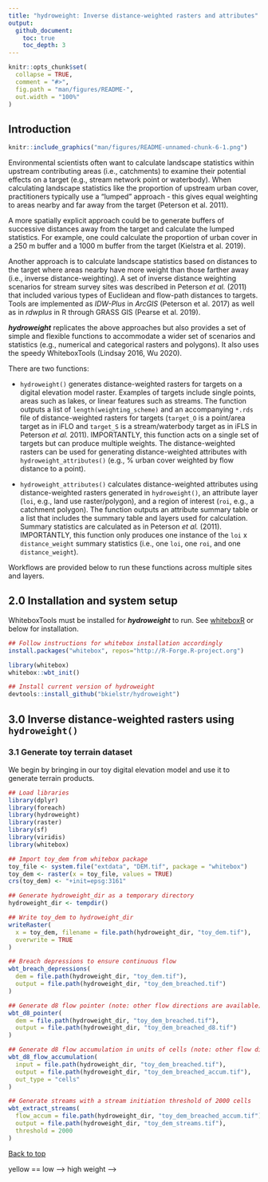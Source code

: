 ```yaml
---
title: "hydroweight: Inverse distance-weighted rasters and attributes"
output: 
  github_document:
    toc: true
    toc_depth: 3
---
```


<!-- README.md is generated from README.Rmd. Please edit that file -->

```r
knitr::opts_chunk$set(
  collapse = TRUE,
  comment = "#>",
  fig.path = "man/figures/README-",
  out.width = "100%"
)
```

## Introduction

```r
knitr::include_graphics("man/figures/README-unnamed-chunk-6-1.png")
```

Environmental scientists often want to calculate landscape statistics within 
upstream contributing areas (i.e., catchments) to examine their potential 
effects on a target (e.g., stream network point or waterbody). When calculating 
landscape statistics like the proportion of upstream urban cover, practitioners 
typically use a "lumped" approach - this gives equal weighting to areas nearby 
and far away from the target (Peterson et al. 2011). 

A more spatially explicit approach could be to generate buffers of successive 
distances away from the target and calculate the lumped statistics. For example, 
one could calculate the proportion of urban cover in a 250 m buffer and a 1000 m 
buffer from the target (Kielstra et al. 2019).

Another approach is to calculate landscape statistics based on distances to the 
target where areas nearby have more weight than those farther away (i.e., inverse 
distance-weighting). A set of inverse distance weighting scenarios for stream 
survey sites was described in Peterson *et al.* (2011) that included various 
types of Euclidean and flow-path distances to targets. Tools are implemented 
as *IDW-Plus* in *ArcGIS* (Peterson et al. 2017) as well as in *rdwplus* in R 
through GRASS GIS (Pearse et al. 2019).

***hydroweight*** replicates the above approaches but also provides a set of simple and 
flexible functions to accommodate a wider set of scenarios and statistics 
(e.g., numerical and categorical rasters and polygons). It also
uses the speedy WhiteboxTools (Lindsay 2016, Wu 2020). 

There are two functions: 

* `hydroweight()` generates distance-weighted rasters for targets
on a digital elevation model raster. Examples of targets include single points,
areas such as lakes, or linear features such as streams. The function outputs
a list of `length(weighting_scheme)` and an accompanying `*.rds` file
of distance-weighted rasters for targets (`target_O` is a point/area target as
in iFLO and `target_S` is a stream/waterbody target as in iFLS in
Peterson *et al.* 2011). IMPORTANTLY, this function acts on a single set of targets 
but can produce multiple weights. The distance-weighted rasters can be used 
for generating distance-weighted attributes with `hydroweight_attributes()` (e.g., % urban
cover weighted by flow distance to a point). 

* `hydroweight_attributes()` calculates distance-weighted attributes using 
distance-weighted rasters generated in `hydroweight()`, an attribute layer (`loi`, 
e.g., land use raster/polygon), and a region of interest (`roi`, e.g., a catchment
polygon). The function outputs an attribute summary table or a list 
that includes the summary table and layers used for calculation. Summary statistics 
are calculated as in Peterson *et al.* (2011). IMPORTANTLY, this function only 
produces one instance of the `loi` x `distance_weight` summary statistics (i.e., one `loi`, one `roi`, and one `distance_weight`). 

Workflows are provided below to run these functions across multiple sites and layers. 

## 2.0 Installation and system setup

WhiteboxTools must be installed for ***hydroweight*** to run. See [whiteboxR](https://github.com/giswqs/whiteboxR) or below for installation.

```r
## Follow instructions for whitebox installation accordingly
install.packages("whitebox", repos="http://R-Forge.R-project.org")

library(whitebox)
whitebox::wbt_init()

## Install current version of hydroweight
devtools::install_github("bkielstr/hydroweight")
```

## 3.0 Inverse distance-weighted rasters using `hydroweight()`

### 3.1 Generate toy terrain dataset

We begin by bringing in our toy digital elevation model and use it to generate terrain products.

```r
## Load libraries
library(dplyr)
library(foreach)
library(hydroweight)
library(raster)
library(sf)
library(viridis)
library(whitebox)

## Import toy_dem from whitebox package
toy_file <- system.file("extdata", "DEM.tif", package = "whitebox")
toy_dem <- raster(x = toy_file, values = TRUE)
crs(toy_dem) <- "+init=epsg:3161"

## Generate hydroweight_dir as a temporary directory
hydroweight_dir <- tempdir()

## Write toy_dem to hydroweight_dir
writeRaster(
  x = toy_dem, filename = file.path(hydroweight_dir, "toy_dem.tif"),
  overwrite = TRUE
)

## Breach depressions to ensure continuous flow
wbt_breach_depressions(
  dem = file.path(hydroweight_dir, "toy_dem.tif"),
  output = file.path(hydroweight_dir, "toy_dem_breached.tif")
)

## Generate d8 flow pointer (note: other flow directions are available)
wbt_d8_pointer(
  dem = file.path(hydroweight_dir, "toy_dem_breached.tif"),
  output = file.path(hydroweight_dir, "toy_dem_breached_d8.tif")
)

## Generate d8 flow accumulation in units of cells (note: other flow directions are available)
wbt_d8_flow_accumulation(
  input = file.path(hydroweight_dir, "toy_dem_breached.tif"),
  output = file.path(hydroweight_dir, "toy_dem_breached_accum.tif"),
  out_type = "cells"
)

## Generate streams with a stream initiation threshold of 2000 cells
wbt_extract_streams(
  flow_accum = file.path(hydroweight_dir, "toy_dem_breached_accum.tif"),
  output = file.path(hydroweight_dir, "toy_dem_streams.tif"),
  threshold = 2000
)
```

[Back to top](##-Introduction)

<!-- ### 3.2 Generate targets -->

<!-- The first target is a low lying area we will call a lake (`tg_O`). All cells  -->
<!-- <220 m elevation are `TRUE` or `1` and those >220 m are assigned `NA`. We also  -->
<!-- generate its catchment (`tg_O_catchment`) using `whitebox::wbt_watershed()`. Target streams (`tg_S`) are loaded from the `whitebox::wbt_extract_streams()` output. Finally, we do some manipulation to the stream network -->
<!-- raster to generate three points along the stream network (`tg_O_multi`) and their catchments (`tg_O_multi_catchment`). -->

<!-- ```{r, fig.width = 4, fig.height = 4, message = FALSE, error = FALSE, warning = FALSE} -->
<!-- ## For hydroweight, there are target_O and target_S -->
<!-- ## target_O is a target point/area for calculating distances -->
<!-- ## target_S is a stream/waterbody target for calculating distances -->

<!-- ## Generate target_O, tg_O, representing a lake, and its catchment -->
<!-- tg_O <- toy_dem < 220 -->
<!-- tg_O[tg_O@data@values != 1] <- NA -->
<!-- writeRaster(tg_O, file.path(hydroweight_dir, "tg_O.tif"), overwrite = TRUE) -->
<!-- tg_O <- rasterToPolygons(tg_O, dissolve = TRUE) -->
<!-- tg_O <- st_as_sf(tg_O) -->

<!-- wbt_watershed( -->
<!--   d8_pntr = file.path(hydroweight_dir, "toy_dem_breached_d8.tif"), -->
<!--   pour_pts = file.path(hydroweight_dir, "tg_O.tif"), -->
<!--   output = file.path(hydroweight_dir, "tg_O_catchment.tif") -->
<!-- ) -->

<!-- tg_O_catchment <- raster(file.path(hydroweight_dir, "tg_O_catchment.tif")) -->
<!-- tg_O_catchment <- rasterToPolygons(tg_O_catchment, dissolve = TRUE) -->
<!-- tg_O_catchment <- st_as_sf(tg_O_catchment) -->

<!-- ## Generate target_S, tg_S, representing the stream network -->
<!-- tg_S <- raster(file.path(hydroweight_dir, "toy_dem_streams.tif")) -->

<!-- ## Generate target_O, tg_O, representing several points along stream network, and their catchments -->
<!-- tg_O_multi <- raster(file.path(hydroweight_dir, "toy_dem_streams.tif")) -->
<!-- tg_O_multi <- rasterToPoints(tg_O_multi, spatial = TRUE) -->
<!-- tg_O_multi <- st_as_sf(tg_O_multi) -->
<!-- tg_O_multi <- tg_O_multi[st_coordinates(tg_O_multi)[, 1] < 675000, ] # selects single network -->
<!-- tg_O_multi <- tg_O_multi[c(10, 50, 100), ] -->
<!-- tg_O_multi$Site <- c(1, 2, 3) -->

<!-- tg_O_multi_catchment <- foreach(xx = 1:nrow(tg_O_multi), .errorhandling = "pass") %do% { -->

<!--   ## Take individual stream point and write to file -->
<!--   sel <- tg_O_multi[xx, ] -->
<!--   st_write(sel, file.path(hydroweight_dir, "tg_O_multi_single.shp"), -->
<!--     delete_layer = TRUE, quiet = TRUE -->
<!--   ) -->

<!--   ## Run watershed operation on stream point -->
<!--   wbt_watershed( -->
<!--     d8_pntr = file.path(hydroweight_dir, "toy_dem_breached_d8.tif"), -->
<!--     pour_pts = file.path(hydroweight_dir, "tg_O_multi_single.shp"), -->
<!--     output = file.path(hydroweight_dir, "tg_O_multi_single_catchment.tif") -->
<!--   ) -->

<!--   ## Load catchment and convert to polygon with Site code. -->
<!--   sel_catchment_r <- raster(file.path(hydroweight_dir, "tg_O_multi_single_catchment.tif")) -->
<!--   sel_catchment_r <- rasterToPolygons(sel_catchment_r, dissolve = TRUE) -->
<!--   sel_catchment_r$Site <- sel$Site -->
<!--   sel_catchment_r <- st_as_sf(sel_catchment_r) -->

<!--   return(sel_catchment_r) -->
<!-- } -->
<!-- tg_O_multi_catchment <- do.call(bind_rows, tg_O_multi_catchment) -->

<!-- ## Plot locations -->
<!-- plot(toy_dem, legend = TRUE, col = viridis(101), cex.axis = 0.75, cex.lab = 0.75) -->
<!-- plot(tg_S, col = "grey", add = TRUE, legend = FALSE) -->
<!-- plot(st_geometry(tg_O), col = "red", add = TRUE) -->
<!-- plot(st_geometry(tg_O_multi), col = "red", pch = 25, add = TRUE) -->
<!-- plot(st_geometry(tg_O_multi_catchment), col = NA, border = "red", add = TRUE) -->
<!-- legend("bottom", legend = c("target_O sites", "target_S"), fill = c("red", "grey"), horiz = TRUE, bty = "n", cex = 0.75) -->
<!-- ``` -->

<!-- ### 3.3 Run `hydroweight()` -->

<!-- Below, `hydroweight()` is run using our lake as `target_O` for iEucO, iFLO, and HAiFLO,  -->
<!-- and using our streams as `target_S` for iEucS, iFLS, and HAiFLS. For export of  -->
<!-- the distance-weighted rasters, we use "Lake"; the .rds exported from `hydroweight()`  -->
<!-- to `hydroweight_dir` will now be called "Lake_inv_distances.rds". Since our DEM  -->
<!-- is small, we decide to not clip our region (i.e., `clip_region = NULL`). Using  -->
<!-- `OS_combine = TRUE`, we indicate that distances to the nearest waterbody will be  -->
<!-- either the lake or stream. Furthermore, for HAiFLO or HAiFLS, both the lake and  -->
<!-- streams will be set to NoData for their calculation. Our `dem` and `flow_accum`  -->
<!-- are assigned using character strings with the `.tif` files located in `hydroweight_dir`.  -->
<!-- Weighting schemes and the inverse function are indicated.  -->

<!-- Note that these distance-weighted rasters will eventually be clipped to an `roi` - a region  -->
<!-- of interest like a site's catchment - in `hydroweight_attributes()`. The value  -->
<!-- for `clipped_region` is really meant to decrease processing time of large rasters.  -->

<!-- See `?hydroweight` for more details.  -->

<!-- ```{r, fig.width = 5, fig.height = 5, message = TRUE, error = FALSE, warning = FALSE} -->
<!-- ## Generate inverse distance-weighting function -->
<!-- myinv <- function(x) { -->
<!--   (x * 0.001 + 1)^-1 -->
<!-- } ## 0.001 multiplier turns m to km -->

<!-- ## Plot inverse distance-weighting function  -->
<!-- x = seq(from = 0, to = 10000, by = 100) -->
<!-- y = myinv(x) -->
<!-- plot((x/1000), y, type = "l", xlab = "Distance (km)", ylab = "Weight", bty = "L", cex.lab = 0.75, cex.axis = 0.75)  -->
<!-- text(6, 0.8, expression("(Distance + 1)"^-1)) -->

<!-- ``` -->


<!-- ```{r, fig.width = 5, fig.height = 3.5, message = TRUE, error = FALSE, warning = FALSE } -->
<!-- ## Run hydroweight::hydroweight() -->
<!-- hw_test_1 <- hydroweight::hydroweight( -->
<!--   hydroweight_dir = hydroweight_dir, -->
<!--   target_O = tg_O, -->
<!--   target_S = tg_S, -->
<!--   target_uid = "Lake", -->
<!--   clip_region = NULL, -->
<!--   OS_combine = TRUE, -->
<!--   dem = "toy_dem_breached.tif", -->
<!--   dem_crs = crs(toy_dem), -->
<!--   flow_accum = "toy_dem_breached_accum.tif", -->
<!--   weighting_scheme = c( -->
<!--     "lumped", "iEucO", "iFLO", "HAiFLO", -->
<!--     "iEucS", "iFLS", "HAiFLS" -->
<!--   ), -->
<!--   inv_function = myinv -->
<!-- ) -->

<!-- ## Resultant structure: -->
<!-- # length(hw_test_1) ## 1 set of targets and 7 distance-weighted rasters -->
<!-- # hw_test_1[[1]] ## lumped -->
<!-- # hw_test_1[[2]] ## iEucO -->
<!-- # hw_test_1[[3]] ## iFLO -->
<!-- # hw_test_1[[4]] ## HAiFLO -->
<!-- # hw_test_1[[5]] ## iEucS -->
<!-- # hw_test_1[[6]] ## iFLS -->
<!-- # hw_test_1[[7]] ## HAiFLS -->

<!-- ## Plot different weighting schemes; where purple --> yellow == low --> high weight -->
<!-- par(mfrow = c(2, 4), mar = c(1, 1, 1, 1), oma = c(0, 0, 0, 0)) -->
<!-- layout(matrix(c( -->
<!--   1, 2, 3, 4, -->
<!--   1, 5, 6, 7 -->
<!-- ), nrow = 2, byrow = TRUE)) -->
<!-- plot(hw_test_1[[1]], main = "Lumped", axes = F, legend = F, box = FALSE, col = viridis(101)) -->
<!-- plot(hw_test_1[[2]], main = "iEucO", axes = F, legend = F, box = FALSE, col = viridis(101)) -->
<!-- plot(hw_test_1[[3]], main = "iFLO", axes = F, legend = F, box = FALSE, col = viridis(101)) -->
<!-- plot(log(hw_test_1[[4]]), main = "HAiFLO", axes = F, legend = F, box = FALSE, col = viridis(101)) -->
<!-- plot.new() -->
<!-- plot(hw_test_1[[5]], main = "iEucS", axes = F, legend = F, box = FALSE, col = viridis(101)) -->
<!-- plot(hw_test_1[[6]], main = "iFLS", axes = F, legend = F, box = FALSE, col = viridis(101)) -->
<!-- plot(log(hw_test_1[[7]]), main = "HAiFLS", axes = F, legend = F, box = FALSE, col = viridis(101)) -->
<!-- ``` -->

<!-- Important things to note from this plot:  -->

<!--   * Lumped is equal weighting where all values = 1.  -->
<!-- * iEucO and iEucS distances extend outward to the extent of the DEM. -->
<!-- * For iFLO/HAiFLO/iFLS/HAiFLS, only distances in cells contributing to the areas of interest are included.   -->
<!-- * As in Peterson *et al.* (2011), for HAiFLO and HAiFLS, the targets are set to NoData (i.e., NA) since they likely represent concentrated flow areas.  -->

<!-- These temporary files are made per instance of `hydroweight::hydroweight()`: -->

<!--   ```{r} -->
<!-- list.files(hydroweight_dir)[grep("TEMP-", list.files(hydroweight_dir))] -->
<!-- ``` -->

<!-- A few options to consider:  -->

<!--   ```{r, fig.width = 6, fig.height = 6, message = FALSE, error = FALSE, warning = FALSE} -->
<!-- ## Ignoring target_O -->
<!-- hw_test_2 <- hydroweight::hydroweight( -->
<!--   hydroweight_dir = hydroweight_dir, -->
<!--   target_S = tg_S, -->
<!--   target_uid = "Lake", -->
<!--   dem = "toy_dem_breached.tif", -->
<!--   dem_crs = crs(toy_dem), -->
<!--   flow_accum = "toy_dem_breached_accum.tif", -->
<!--   weighting_scheme = c("lumped", "iEucS", "iFLS", "HAiFLS"), -->
<!--   inv_function = myinv -->
<!-- ) -->
<!-- ## Resultant structure: -->
<!-- # length(hw_test_3) ## 1 set of targets and 4 distance-weighted rasters -->
<!-- # hw_test_2[[1]] ## lumped -->
<!-- # hw_test_2[[2]] ## iEucS -->
<!-- # hw_test_2[[3]] ## iFLS -->
<!-- # hw_test_2[[4]] ## HAiFLS -->

<!-- ## Ignoring target_S -->
<!-- hw_test_3 <- hydroweight::hydroweight( -->
<!--   hydroweight_dir = hydroweight_dir, -->
<!--   target_O = tg_O, -->
<!--   target_uid = "Lake", -->
<!--   dem = "toy_dem_breached.tif", -->
<!--   dem_crs = crs(toy_dem), -->
<!--   flow_accum = "toy_dem_breached_accum.tif", -->
<!--   weighting_scheme = c("lumped", "iEucO", "iFLO", "HAiFLO"), -->
<!--   inv_function = myinv -->
<!-- ) -->
<!-- # length(hw_test_3) ## 1 set of targets and 4 distance-weighted rasters -->
<!-- # hw_test_3[[1]] ## lumped -->
<!-- # hw_test_3[[2]] ## iEucO -->
<!-- # hw_test_3[[3]] ## iFLO -->
<!-- # hw_test_3[[4]] ## HAiFLO -->

<!-- ## Setting a clip region -->
<!-- hw_test_4 <- hydroweight::hydroweight( -->
<!--   hydroweight_dir = hydroweight_dir, -->
<!--   target_O = tg_O, -->
<!--   target_S = tg_S, -->
<!--   target_uid = "Lake", -->
<!--   clip_region = 8000, -->
<!--   OS_combine = TRUE, -->
<!--   dem = "toy_dem_breached.tif", -->
<!--   dem_crs = crs(toy_dem), -->
<!--   flow_accum = "toy_dem_breached_accum.tif", -->
<!--   weighting_scheme = c( -->
<!--     "lumped", "iEucO", "iFLO", "HAiFLO", -->
<!--     "iEucS", "iFLS", "HAiFLS" -->
<!--   ), -->
<!--   inv_function = myinv -->
<!-- ) -->

<!-- ## Plot -->
<!-- plot(hw_test_1[[1]], main = "iEucO - 8000 m clip", axes = FALSE, legend = FALSE, box = FALSE, col = viridis(101)) -->
<!-- plot(hw_test_4[[2]], add = TRUE, axes = FALSE, legend = FALSE, box = FALSE, col = viridis(101)) -->
<!-- ``` -->

<!-- ### 3.4 Running `hydroweight()` across a set of sites -->

<!-- We wanted users to access intermediate products and also anticipated that  -->
<!-- layers and/or errors may be very case-specific. For these reasons, we don't *yet*  -->
<!-- provide an all-in-one solution for multiple sites and/or layers of interest but provide workflows.  -->

<!-- We advocate using `foreach` since it is `lapply`-like but passes along errors to allow for  -->
<!-- later fixing. Linking `foreach` with `doParallel` allows for parallel processing. -->
<!-- (e.g., `foreach(...) %dopar%`). We have not tested `whitebox` using parallel  -->
<!-- processing. However `hydroweight_attributes()` can be run in parallel.   -->

<!-- Since `hydroweight()` exports an `.rds` of its result to `hydroweight_dir`, it  -->
<!-- allows users to assign the results of `hydroweight()` to an object in the current  -->
<!-- environment or to run `hydroweight()` alone and upload the `.rds` afterwards.  -->

<!-- ```{r, message = TRUE, error = FALSE, warning = FALSE, fig.height = 3.5, fig.width = 7} -->
<!-- ## Run hydroweight across sites found in stream points tg_O_multi/tg_O_multi_catchment -->
<!-- hw_test_5 <- foreach(xx = 1:nrow(tg_O_multi), .errorhandling = "pass") %do% { -->
<!--   message("Running hydroweight for site ", xx, " at ", Sys.time()) -->

<!--   hw_test_xx <- hydroweight::hydroweight( -->
<!--     hydroweight_dir = hydroweight_dir, -->
<!--     target_O = tg_O_multi[xx, ], ## Important to change -->
<!--     target_S = tg_S, -->
<!--     target_uid = tg_O_multi$Site[xx], ## Important to change -->
<!--     clip_region = NULL, -->
<!--     OS_combine = TRUE, -->
<!--     dem = "toy_dem_breached.tif", -->
<!--     dem_crs = crs(toy_dem), -->
<!--     flow_accum = "toy_dem_breached_accum.tif", -->
<!--     weighting_scheme = c( -->
<!--       "lumped", "iEucO", "iFLO", "HAiFLO", -->
<!--       "iEucS", "iFLS", "HAiFLS" -->
<!--     ), -->
<!--     inv_function = myinv -->
<!--   ) -->

<!--   return(hw_test_xx) -->
<!-- } -->

<!-- ## Resultant structure: -->
<!-- ## length(hw_test_5) # 3 sites -->
<!-- ## length(hw_test_5[[1]]) # 7 distance-weighted rasters for each site -->
<!-- ## hw_test_5[[1]][[1]] # site 1, lumped -->
<!-- ## hw_test_5[[1]][[2]] # site 1, iEucO -->
<!-- ## hw_test_5[[1]][[3]] # site 1, iFLO -->
<!-- ## hw_test_5[[1]][[4]] # site 1, HAiFLO -->
<!-- ## hw_test_5[[1]][[5]] # site 1, iEucS -->
<!-- ## hw_test_5[[1]][[6]] # site 1, iFLS -->
<!-- ## hw_test_5[[1]][[7]] # site 1, HAiFLS -->
<!-- ## ... -->
<!-- ## ... -->
<!-- ## ... -->
<!-- ## hw_test_5[[3]][[7]] # site 3, HAiFLS -->

<!-- ## Loading up data as if it were not assigned to object -->
<!-- inv_distance_collect <- file.path(hydroweight_dir, paste0(tg_O_multi$Site, "_inv_distances.rds")) -->
<!-- hw_test_5 <- lapply(inv_distance_collect, function(x) { -->
<!--   readRDS(x) -->
<!-- }) -->

<!-- ## Resultant structure: -->
<!-- ## length(hw_test_5) # 3 sites -->
<!-- ## length(hw_test_5[[1]]) # 7 distance-weighted rasters for each site -->
<!-- ## hw_test_5[[1]][[1]] # site 1, lumped -->
<!-- ## hw_test_5[[1]][[2]] # site 1, iEucO -->
<!-- ## hw_test_5[[1]][[3]] # site 1, iFLO -->
<!-- ## hw_test_5[[1]][[4]] # site 1, HAiFLO -->
<!-- ## hw_test_5[[1]][[5]] # site 1, iEucS -->
<!-- ## hw_test_5[[1]][[6]] # site 1, iFLS -->
<!-- ## hw_test_5[[1]][[7]] # site 1, HAiFLS -->
<!-- ## ... -->
<!-- ## ... -->
<!-- ## ... -->
<!-- ## hw_test_5[[3]][[7]] # site 3, HAiFLS -->

<!-- ## Plot sites, their catchments, and their respective distance-weighted iFLO rasters -->
<!-- par(mfrow = c(1, 3), mar = c(1, 1, 1, 1), oma = c(0, 0, 0, 0)) -->
<!-- plot(st_geometry(tg_O_multi_catchment), col = "grey", border = "white", main = "Site 1 - iFLO") -->
<!-- plot(hw_test_5[[1]][[3]], axes = F, legend = F, box = FALSE, col = viridis(101), add = T) -->
<!-- plot(st_geometry(tg_O_multi_catchment), col = "grey", border = "white", main = "Site 2 - iFLO") -->
<!-- plot(hw_test_5[[2]][[3]], axes = F, legend = F, box = FALSE, col = viridis(101), add = T) -->
<!-- plot(st_geometry(tg_O_multi_catchment), col = "grey", border = "white", main = "Site 3 - iFLO") -->
<!-- plot(hw_test_5[[3]][[3]], axes = F, legend = F, box = FALSE, col = viridis(101), add = T) -->
<!-- ``` -->

<!-- ## 4.0 Generate inverse distance-weighted attributes using `hydroweight_attributes()` -->

<!-- ### 4.1 Using a numeric raster layer of interest  -->

<!-- Applying the same approach as above (i.e., using `foreach()`), we generate  -->
<!-- distance-weighted attributes for a single site across all of our distance-weighted rasters. -->

<!-- First, we generate a numeric raster layer of interest `loi = ndvi` and then summarize those pixels  -->
<!-- falling within the region of interest, `roi = tg_O_catchment`, for each distance-weighted  -->
<!-- raster in `tw_test_1` (all types of distances, see above). See `?hydroweight_attributes` for -->
<!-- `loi_`- and `roi_`-specific information indicating type of data and how results are returned.  -->

<!-- ```{r, fig.width = 6, fig.height = 6, message = FALSE, error = FALSE, warning = FALSE} -->
<!-- ## Construct continuous dataset -->
<!-- ndvi <- toy_dem -->
<!-- values(ndvi) <- runif(n = (ndvi@ncols * ndvi@nrows), min = 0, max = 1) -->
<!-- names(ndvi) <- "ndvi" -->

<!-- ## For each distance weight from hydroweight_test above, calculate the landscape statistics for ndvi -->
<!-- hwa_test_numeric <- foreach(xx = 1:length(hw_test_1), .errorhandling = "pass") %do% { -->
<!--   hwa <- hydroweight_attributes( -->
<!--     loi = ndvi, -->
<!--     loi_attr_col = "ndvi", -->
<!--     loi_numeric = TRUE, -->
<!--     loi_resample = "bilinear", -->
<!--     roi = tg_O_catchment, -->
<!--     roi_uid = "1", -->
<!--     roi_uid_col = "Lake", -->
<!--     distance_weight = hw_test_1[[xx]], -->
<!--     remove_region = tg_O, -->
<!--     return_products = TRUE -->
<!--   ) -->

<!--   return(hwa) -->
<!-- } -->

<!-- ## Resultant structure: -->
<!-- # length(hwa_test_numeric) # Attributes and processing components for 7 inputted distance-weighted rasters -->
<!-- # hwa_test_numeric[[1]][[1]] # Attributes calculated for lumped attribute statistics -->
<!-- # hwa_test_numeric[[1]][[2]] # processed loi used in calculating lumped attribute statistics -->
<!-- # hwa_test_numeric[[1]][[3]] # processed distance-weighted raster used in calculating lumped attribute statistics -->
<!-- ## ... -->
<!-- ## ... -->
<!-- ## ... -->
<!-- ## hwa_test_numeric[[7]][[3]] # processed distance-weighted raster used in calculating HAiFLS attribute statistics -->

<!-- ## For each distance-weighted raster input, extract results and apply name changes to specify distance-weighting name used -->
<!-- results <- foreach(xx = 1:length(hwa_test_numeric), .errorhandling = "pass") %do% { -->

<!--   ## Get names of distance-weighted rasters -->
<!--   (names_hwtn <- names(hw_test_1)[xx]) -->

<!--   ## Paste distance-weighted raster name together with attribute column names except "site" from above -->
<!--   (names_hwtn <- paste0(names_hwtn, "_", colnames(hwa_test_numeric[[xx]][[1]])[-1])) -->

<!--   ## Assign column names -->
<!--   colnames(hwa_test_numeric[[xx]][[1]])[-1] <- names_hwtn -->

<!--   return(hwa_test_numeric[[xx]]) -->
<!-- } -->

<!-- ## Extract only the summary table and bind results, see names of dataframe -->
<!-- results_agg <- lapply(results, function(x) { -->
<!--   x[[1]] -->
<!-- }) -->
<!-- results_agg <- Reduce(merge, results_agg) -->
<!-- names(results_agg) -->

<!-- ## Note that statistics without _distwd are identical across distance-weighted rasters  -->
<!-- ## So, you can take the lumped and distwd columns to reduce duplication  -->
<!-- lumped_cols <- grep("lumped", names(results_agg)) -->
<!-- distwd_cols <- grep("distwtd", names(results_agg)) -->
<!-- unique_cols <- unique(c(1, lumped_cols, distwd_cols)) -->

<!-- results_agg <- results_agg[,unique_cols] -->
<!-- names(results_agg) -->

<!-- ## Plot -->
<!-- plot(ndvi, axes = F, legend = F, box = FALSE, col = viridis(101)) -->
<!-- plot(st_geometry(tg_O_catchment), col = adjustcolor("grey", alpha.f = 0.5), add = T) -->
<!-- plot(st_geometry(tg_O), col = "red", add = T) -->
<!-- plot(tg_S, col = "blue", add = T, legend = FALSE) -->
<!-- legend("bottom", legend = c("target_O = tg_O", "target_S = tg_S", "catchment"),  -->
<!--        fill = c("red", "blue", adjustcolor("grey", alpha.f = 0.5)), horiz = TRUE, bty = "n") -->
<!-- ```  -->

<!-- ```{r, fig.width=7, fig.height=14, message = FALSE, error = FALSE} -->
<!-- ## Plot results -->
<!-- par(mfrow = c(3, 2), mar = c(1, 1, 1, 1), oma = c(0, 0, 0, 0)) -->

<!-- ## Lumped -->
<!-- plot(st_as_sfc(st_bbox(tg_O_catchment)), border = "white", main = "Lumped - distance_weight") -->
<!-- plot(results[[1]]$distance_weight_bounded, axes = F, legend = F, box = FALSE, col = "yellow", add = TRUE) -->
<!-- plot(st_as_sfc(st_bbox(tg_O_catchment)), border = "white", main = "Lumped - distance_weight * ndvi") -->
<!-- plot(results[[1]]$`loi_Raster*_bounded` * results[[1]]$distance_weight_bounded, axes = F, legend = F, box = FALSE, col = viridis(101), add = TRUE) -->

<!-- ## iEucO -->
<!-- plot(st_as_sfc(st_bbox(tg_O_catchment)), border = "white", main = "iEucO - distance_weight") -->
<!-- plot(results[[2]]$distance_weight_bounded, axes = F, legend = F, box = FALSE, col = viridis(101), add = TRUE) -->
<!-- plot(st_as_sfc(st_bbox(tg_O_catchment)), border = "white", main = "iEucO - distance_weight * ndvi") -->
<!-- plot(results[[2]]$`loi_Raster*_bounded` * results[[2]]$distance_weight_bounded, main = "Lumped \n- loi * distance_weight", axes = F, legend = F, box = FALSE, col = viridis(101), add = TRUE) -->

<!-- ## iFLS -->
<!-- plot(st_as_sfc(st_bbox(tg_O_catchment)), border = "white", main = "iFLS - distance_weight") -->
<!-- plot(results[[6]]$distance_weight_bounded, axes = F, legend = F, box = FALSE, col = viridis(101), add = TRUE) -->
<!-- plot(st_as_sfc(st_bbox(tg_O_catchment)), border = "white", main = "iFLS - distance_weight * ndvi") -->
<!-- plot(results[[6]]$`loi_Raster*_bounded` * results[[6]]$distance_weight_bounded, main = "Lumped \n- loi * distance_weight", axes = F, legend = F, box = FALSE, col = viridis(101), add = TRUE) -->
<!-- ``` -->

<!-- ### 4.2 Using a categorical raster layer of interest  -->

<!-- We generate a categorical raster layer of interest `loi = lulc` and then summarize those pixels  -->
<!-- falling within the region of interest, `roi = tg_O_catchment`, for each distance-weighted  -->
<!-- raster in `tw_test_1` (all types of distances, see above). See `?hydroweight_attributes` for -->
<!-- `loi_`- and `roi_`-specific information indicating type of data and how results are returned.  -->

<!-- ```{r, fig.width=6, fig.height=6, message = FALSE, error = FALSE, warning = FALSE} -->
<!-- ## Construct categorical dataset by reclassify elevation values into categories -->
<!-- lulc <- toy_dem -->
<!-- m <- c(0, 220, 1, 220, 300, 2, 300, 400, 3, 400, Inf, 4) -->
<!-- rclmat <- matrix(m, ncol = 3, byrow = TRUE) -->
<!-- lulc <- reclassify(lulc, rclmat) -->

<!-- ## For each distance weight from hydroweight_test above, calculate the landscape statistics for ndvi -->
<!-- hwa_test_categorical <- foreach(xx = 1:length(hw_test_1), .errorhandling = "pass") %do% { -->
<!--   hwa <- hydroweight_attributes( -->
<!--     loi = lulc, -->
<!--     loi_attr_col = "lulc", -->
<!--     loi_numeric = FALSE, -->
<!--     loi_resample = "ngb", -->
<!--     roi = tg_O_catchment, -->
<!--     roi_uid = "1", -->
<!--     roi_uid_col = "Lake", -->
<!--     distance_weight = hw_test_1[[xx]], -->
<!--     remove_region = tg_O, -->
<!--     return_products = TRUE -->
<!--   ) -->

<!--   return(hwa) -->
<!-- } -->

<!-- ## Resultant structure: -->
<!-- # length(hwa_test_categorical) # Attributes and processing components for 7 inputted distance-weighted rasters -->
<!-- # hwa_test_categorical[[1]][[1]] # Attributes calculated for lumped attribute statistics -->
<!-- # hwa_test_categorical[[1]][[2]] # processed loi used in calculating lumped attribute statistics -->
<!-- # hwa_test_categorical[[1]][[3]] # processed distance-weighted raster used in calculating lumped attribute statistics -->
<!-- ## ... -->
<!-- ## ... -->
<!-- ## ... -->
<!-- ## hwa_test_categorical[[7]][[3]] # processed distance-weighted raster used in calculating HAiFLS attribute statistics -->

<!-- ## For each distance-weighted raster input, extract results and apply name changes to specify distance-weighting name used -->

<!-- results <- foreach(xx = 1:length(hwa_test_categorical), .errorhandling = "pass") %do% { -->

<!--   ## Get names of distance-weighted rasters -->
<!--   (names_hwtn <- names(hw_test_1)[xx]) -->

<!--   ## Paste distance-weighted raster name together with attribute column names except "site" from above -->
<!--   (names_hwtn <- paste0(names_hwtn, "_", colnames(hwa_test_categorical[[xx]][[1]])[-1])) -->

<!--   ## Assign column names -->
<!--   colnames(hwa_test_categorical[[xx]][[1]])[-1] <- names_hwtn -->

<!--   return(hwa_test_categorical[[xx]]) -->
<!-- } -->

<!-- ## Extract only the summary table and bind results, see names of dataframe -->
<!-- results_agg <- lapply(results, function(x) { -->
<!--   x[[1]] -->
<!-- }) -->
<!-- results_agg <- Reduce(merge, results_agg) -->
<!-- names(results_agg) -->

<!-- ## Plot -->
<!-- plot(lulc, axes = F, legend = F, box = FALSE, col = viridis(4)) -->
<!-- plot(st_geometry(tg_O_catchment), col = adjustcolor("grey", alpha.f = 0.5), add = T) -->
<!-- plot(tg_O, col = "red", add = T, legend = FALSE) -->
<!-- plot(tg_S, col = "blue", add = T, legend = FALSE) -->
<!-- legend("bottom", legend = c("target_O = tg_O", "target_S = tg_S", "catchment"),  -->
<!--        fill = c("red", "blue", adjustcolor("grey", alpha.f = 0.5)), horiz = TRUE, bty = "n") -->
<!-- ``` -->

<!-- ```{r, fig.height = 7, fig.width = 14, message = FALSE, error = FALSE}  -->
<!-- ## Plot results -->
<!-- par(mfrow = c(3, 4), mar = c(1, 1, 1, 1), oma = c(0, 0, 0, 0), cex = 0.75) -->

<!-- ## Lumped -->
<!-- plot(st_as_sfc(st_bbox(tg_O_catchment)), border = "white", main = "Lumped") -->
<!-- plot(results[[1]]$distance_weight_bounded, axes = F, legend = F, box = FALSE, col = "yellow", add = TRUE) -->
<!-- plot(st_as_sfc(st_bbox(tg_O_catchment)), border = "white", main = "Lumped - loi * lulc (cat: 4)") -->
<!-- plot(results[[1]][[2]][[1]] * results[[1]]$distance_weight_bounded, axes = F, legend = F, box = FALSE, col = viridis(101), add = TRUE) -->
<!-- plot(st_as_sfc(st_bbox(tg_O_catchment)), border = "white", main = "Lumped - loi * lulc (cat: 3)") -->
<!-- plot(results[[1]][[2]][[2]] * results[[1]]$distance_weight_bounded, axes = F, legend = F, box = FALSE, col = viridis(101), add = TRUE) -->
<!-- plot(st_as_sfc(st_bbox(tg_O_catchment)), border = "white", main = "Lumped - loi * lulc (cat: 2)") -->
<!-- plot(results[[1]][[2]][[3]] * results[[1]]$distance_weight_bounded, axes = F, legend = F, box = FALSE, col = viridis(101), add = TRUE) -->

<!-- ## iEucO -->
<!-- plot(st_as_sfc(st_bbox(tg_O_catchment)), border = "white", main = "iEucO") -->
<!-- plot(results[[2]]$distance_weight_bounded, axes = F, legend = F, box = FALSE, col = viridis(101), add = TRUE) -->
<!-- plot(st_as_sfc(st_bbox(tg_O_catchment)), border = "white", main = "iEucO - loi * lulc (cat: 4)") -->
<!-- plot(results[[2]][[2]][[1]] * results[[2]]$distance_weight_bounded, axes = F, legend = F, box = FALSE, col = viridis(101), add = TRUE) -->
<!-- plot(st_as_sfc(st_bbox(tg_O_catchment)), border = "white", main = "iEucO - loi * lulc (cat: 3)") -->
<!-- plot(results[[2]][[2]][[2]] * results[[2]]$distance_weight_bounded, axes = F, legend = F, box = FALSE, col = viridis(101), add = TRUE) -->
<!-- plot(st_as_sfc(st_bbox(tg_O_catchment)), border = "white", main = "iEucO - loi * lulc (cat: 2)") -->
<!-- plot(results[[2]][[2]][[3]] * results[[2]]$distance_weight_bounded, axes = F, legend = F, box = FALSE, col = viridis(101), add = TRUE) -->

<!-- ## iFLO -->
<!-- plot(st_as_sfc(st_bbox(tg_O_catchment)), border = "white", main = "iFLO") -->
<!-- plot(results[[3]]$distance_weight_bounded, axes = F, legend = F, box = FALSE, col = viridis(101), add = TRUE) -->
<!-- plot(st_as_sfc(st_bbox(tg_O_catchment)), border = "white", main = "iFLO - loi * lulc (cat: 4)") -->
<!-- plot(results[[3]][[2]][[1]] * results[[3]]$distance_weight_bounded, axes = F, legend = F, box = FALSE, col = viridis(101), add = TRUE) -->
<!-- plot(st_as_sfc(st_bbox(tg_O_catchment)), border = "white", main = "iFLO - loi * lulc (cat: 3)") -->
<!-- plot(results[[3]][[2]][[2]] * results[[3]]$distance_weight_bounded, axes = F, legend = F, box = FALSE, col = viridis(101), add = TRUE) -->
<!-- plot(st_as_sfc(st_bbox(tg_O_catchment)), border = "white", main = "iFLO - loi * lulc (cat: 2)") -->
<!-- plot(results[[3]][[2]][[3]] * results[[3]]$distance_weight_bounded, axes = F, legend = F, box = FALSE, col = viridis(101), add = TRUE) -->
<!-- ``` -->

<!-- ### 4.3 Using a polygon layer of interest with numeric data in the column  -->

<!-- Here, we `lulc` and polygonize the raster to `lulc_p`. We then generate some numeric data in the polygon  -->
<!-- layer called `var_1` and `var_2`. We then spatially summarize the numeric data in those  -->
<!-- two columns using `hydroweight_attributes()`.  -->

<!-- Internally, the `lulc` polygons are rasterized using `distance_weight` as the template.  -->
<!-- This basically treats the columns as if they were individual numeric raster layers.  -->
<!-- Landscape statistics are calculated accordingly (e.g., distance-weighted mean).  -->
<!-- Those pixels falling within the region of interest, `roi = tg_O_catchment`, for each distance-weighted  -->
<!-- raster in `tw_test_1` (all types of distances, see above). See `?hydroweight_attributes` for  -->
<!-- `loi_`- and `roi_`-specific information indicating type of data and how results are returned.  -->

<!-- ```{r, fig.height = 7, fig.width = 14, message = FALSE, error = FALSE} -->
<!-- ## Construct polygons with numeric data by converting lulc to polygons and assigning values to columns -->
<!-- lulc_p <- rasterToPolygons(lulc, dissolve = T, na.rm = T) -->
<!-- lulc_p <- st_as_sf(lulc_p) -->

<!-- lulc_p$var_1 <- sample(c(1:10), size = 4, replace = TRUE) -->
<!-- lulc_p$var_2 <- sample(c(20:30), size = 4, replace = TRUE) -->

<!-- ## For each distance weight from hydroweight_test above, calculate the landscape statistics for ndvi -->
<!-- hwa_test_numeric_polygon <- foreach(xx = 1:length(hw_test_1), .errorhandling = "pass") %do% { -->
<!--   hwa <- hydroweight_attributes( -->
<!--     loi = lulc_p, -->
<!--     loi_attr_col = "lulc", -->
<!--     loi_categories = c("var_1", "var_2"), -->
<!--     loi_numeric = TRUE, -->
<!--     loi_resample = "ngb", -->
<!--     roi = tg_O_catchment, -->
<!--     roi_uid = "1", -->
<!--     roi_uid_col = "Lake", -->
<!--     distance_weight = hw_test_1[[xx]], -->
<!--     remove_region = tg_O, -->
<!--     return_products = TRUE -->
<!--   ) -->

<!--   return(hwa) -->
<!-- } -->

<!-- ## Resultant structure: -->
<!-- # length(hwa_test_numeric_polygon) # Attributes and processing components for 7 inputted distance-weighted rasters -->
<!-- # hwa_test_numeric_polygon[[1]][[1]] # Attributes calculated for lumped attribute statistics -->
<!-- # hwa_test_numeric_polygon[[1]][[2]][[1]] # processed loi used in calculating lumped attribute statistics, RasterLayer representing var_1 -->
<!-- # hwa_test_numeric_polygon[[1]][[2]][[2]] # processed loi used in calculating lumped attribute statistics, RasterLayer representing var_2 -->
<!-- # hwa_test_numeric_polygon[[1]][[3]] # processed distance-weighted raster used in calculating lumped attribute statistics -->
<!-- # ... -->
<!-- # ... -->
<!-- # ... -->
<!-- # hwa_test_numeric_polygon[[7]][[3]] # processed distance-weighted raster used in calculating HAiFLS attribute statistics -->

<!-- ## For each distance-weighted raster input, extract results and apply name changes to specify distance-weighting name used -->
<!-- results <- foreach(x = 1:length(hwa_test_numeric_polygon), .errorhandling = "pass") %do% { -->

<!--   ## Get names of distance-weighted rasters from hw_test_1 -->
<!--   (names_hwtn <- names(hw_test_1)[x]) -->

<!--   ## Paste distance-weighted raster name together with attribute column names except "site" from above -->
<!--   (names_hwtn <- paste0(names_hwtn, "_", colnames(hwa_test_numeric_polygon[[x]][[1]])[-1])) -->

<!--   ## Assign column names -->
<!--   colnames(hwa_test_numeric_polygon[[x]][[1]])[-1] <- names_hwtn -->

<!--   return(hwa_test_numeric_polygon[[x]]) -->
<!-- } -->

<!-- ## Extract only the summary table and bind results, see names of dataframe -->
<!-- results_agg <- lapply(results, function(x) { -->
<!--   x[[1]] -->
<!-- }) -->
<!-- results_agg <- Reduce(merge, results_agg) -->
<!-- names(results_agg) -->
<!-- ``` -->

<!-- ### 4.4 Using a polygon layer of interest with categorical data in the column  -->

<!-- Here, we continue to use `lulc_p` but specify `loi_numeric = FALSE` indicating  -->
<!-- the data are categorical rather than numeric. Note the final number in the column  -->
<!-- name strings is hte "category" that was summarized.  -->

<!-- ```{r, message = FALSE, error = FALSE} -->
<!-- ## Construct polygons with categorical data by converting lulc to polygons and assigning values to columns -->
<!-- lulc_p <- rasterToPolygons(lulc, dissolve = T, na.rm = T) -->
<!-- lulc_p <- st_as_sf(lulc_p) -->

<!-- lulc_p$var_1 <- sample(c(1:10), size = 4, replace = TRUE) -->
<!-- lulc_p$var_2 <- sample(c(20:30), size = 4, replace = TRUE) -->

<!-- ## For each distance weight from hydroweight_test above, calculate the landscape statistics for ndvi -->
<!-- hwa_test_categorical_polygon <- foreach(xx = 1:length(hw_test_1), .errorhandling = "pass") %do% { -->
<!--   hwa <- hydroweight_attributes( -->
<!--     loi = lulc_p, -->
<!--     loi_attr_col = "lulc", -->
<!--     loi_categories = c("var_1", "var_2"), -->
<!--     loi_numeric = FALSE, -->
<!--     loi_resample = "ngb", -->
<!--     roi = tg_O_catchment, -->
<!--     roi_uid = "1", -->
<!--     roi_uid_col = "Lake", -->
<!--     distance_weight = hw_test_1[[xx]], -->
<!--     remove_region = tg_O, -->
<!--     return_products = TRUE -->
<!--   ) -->

<!--   return(hwa) -->
<!-- } -->

<!-- ## Resultant structure: -->
<!-- # length(hwa_test_categorical_polygon) # Attributes and processing components for 7 inputted distance-weighted rasters -->
<!-- # hwa_test_categorical_polygon[[1]][[1]] # Attributes calculated for lumped attribute statistics -->
<!-- # hwa_test_categorical_polygon[[1]][[2]][[1]] # processed loi used in calculating lumped attribute statistics, RasterLayer representing var_1 -->
<!-- # hwa_test_categorical_polygon[[1]][[2]][[2]] # processed loi used in calculating lumped attribute statistics, RasterLayer representing var_2 -->
<!-- # hwa_test_categorical_polygon[[1]][[3]] # processed distance-weighted raster used in calculating lumped attribute statistics -->
<!-- # ... -->
<!-- # ... -->
<!-- # ... -->
<!-- # hwa_test_categorical_polygon[[7]][[3]] # processed distance-weighted raster used in calculating HAiFLS attribute statistics -->

<!-- ## For each distance-weighted raster input, extract results and apply name changes to specify distance-weighting name used -->
<!-- results <- foreach(x = 1:length(hwa_test_categorical_polygon), .errorhandling = "pass") %do% { -->

<!--   ## Get names of distance-weighted rasters from hw_test_1 -->
<!--   (names_hwtn <- names(hw_test_1)[x]) -->

<!--   ## Paste distance-weighted raster name together with attribute column names except "site" from above -->
<!--   (names_hwtn <- paste0(names_hwtn, "_", colnames(hwa_test_categorical_polygon[[x]][[1]])[-1])) -->

<!--   ## Assign column names -->
<!--   colnames(hwa_test_categorical_polygon[[x]][[1]])[-1] <- names_hwtn -->

<!--   return(hwa_test_categorical_polygon[[x]]) -->
<!-- } -->

<!-- ## Extract only the summary table and bind results, see names of dataframe -->
<!-- results_agg <- lapply(results, function(x) { -->
<!--   x[[1]] -->
<!-- }) -->
<!-- results_agg <- Reduce(merge, results_agg) -->
<!-- names(results_agg) -->
<!-- ``` -->
<!-- ### 4.5 Bringing it all together: Running `hydroweight()` and `hydroweight_attributes()` across sites and layers -->

<!-- Now that we are familiar with the results structure of `hydroweight()` and  -->
<!-- `hydroweight_attributes()`, we use our stream points to demonstrate how to chain  -->
<!-- an analysis together across sites, distances weights, and layers of interest.  -->

<!-- The basic chain looks like this this:  -->

<!-- * For each site: Run `hydroweight()`  -->
<!--   + For each distance-weighted raster,  -->
<!--     - For each layer of interest: Run `hydroweight_attributes()`  -->

<!-- ```{r, warning = FALSE, error = FALSE, message = FALSE} -->
<!-- ## Sites and catchments -->
<!-- # tg_O_multi -->
<!-- # tg_O_multi_catchment -->

<!-- ## Set up a series of the layers to iterate over sites (indexed `xx` below) and layers (indexed 'yy' below) -->

<!-- # ndvi # numeric raster -->
<!-- # lulc # categorical raster -->
<!-- # lulc_p # polygon with variables var_1 and var_2 -->

<!-- loi_ndvi <- list(loi = ndvi, loi_attr_col = "ndvi", loi_numeric = TRUE, loi_resample = "bilinear") -->
<!-- loi_lulc <- list(loi = lulc, loi_attr_col = "lulc", loi_numeric = FALSE, loi_resample = "ngb") -->
<!-- loi_lulc_p_n <- list( -->
<!--   loi = lulc_p, loi_attr_col = "lulc", loi_numeric = TRUE, -->
<!--   loi_categories = c("var_1", "var_2"), loi_resample = "ngb" -->
<!-- ) -->
<!-- loi_lulc_p_c <- list( -->
<!--   loi = lulc_p, loi_attr_col = "lulc", loi_numeric = FALSE, -->
<!--   loi_categories = c("var_1", "var_2"), loi_resample = "ngb" -->
<!-- ) -->

<!-- ## These are combined into a list of lists -->
<!-- loi_variable <- list(loi_ndvi, loi_lulc, loi_lulc_p_n, loi_lulc_p_c) -->

<!-- site_statistics <- foreach(xx = 1:nrow(tg_O_multi), .errorhandling = "pass") %do% { -->

<!--   ## Distance-weighted raster component -->
<!--   message("\n******Running hydroweight() on Site ", xx, " of ", nrow(tg_O_multi), " ", Sys.time(), "******") -->

<!--   ## Select individual sites and catchments -->
<!--   sel <- tg_O_multi[xx, ] -->
<!--   sel_roi <- subset(tg_O_multi_catchment, Site == sel$Site) -->

<!--   ## Run hydroweight -->
<!--   site_weights <- hydroweight::hydroweight( -->
<!--     hydroweight_dir = hydroweight_dir, -->
<!--     target_O = sel, -->
<!--     target_S = tg_S, -->
<!--     target_uid = sel$Site, -->
<!--     OS_combine = TRUE, -->
<!--     dem = "toy_dem_breached.tif", -->
<!--     dem_crs = crs(toy_dem), -->
<!--     flow_accum = "toy_dem_breached_accum.tif", -->
<!--     weighting_scheme = c("lumped", "iEucO", "iFLO", "HAiFLO", "iEucS", "iFLS", "HAiFLS"), -->
<!--     inv_function = myinv -->
<!--   ) -->

<!--   ## Layer component -->
<!--   message("\n******Running hydroweight_attributes() on Site ", xx, " of ", nrow(tg_O_multi), " ", Sys.time(), "******") -->

<!--   ## For each distance-weighted raster, -->
<!--   site_layers_statistics <- foreach(yy = 1:length(site_weights), .errorhandling = "pass") %do% { -->

<!--     ## Consistent arguments to hydroweight_attributes, not loi-specific -->
<!--     loi_consist <- list( -->
<!--       roi = sel_roi, -->
<!--       distance_weight = site_weights[[yy]], -->
<!--       remove_region = NULL, -->
<!--       return_products = TRUE, -->
<!--       roi_uid = sel$Site, -->
<!--       roi_uid_col = "Site" -->
<!--     ) -->

<!--     ## For each loi, -->
<!--     layers_statistics <- foreach(zz = 1:length(loi_variable), .errorhandling = "pass") %do% { -->

<!--       ## Combine loi_variable[[y]] with loi_consist -->
<!--       loi_combined <- c(loi_variable[[zz]], loi_consist) -->

<!--       ## Run hydroweight_attributes using arguments in loi_combined -->
<!--       loi_output <- do.call(hydroweight::hydroweight_attributes, loi_combined) -->

<!--       ## Append the weighting scheme to output, output structure depends on whether return_products = TRUE -->
<!--       if (is.list(loi_output)) { -->
<!--         l_o <- paste(names(site_weights)[yy], colnames(loi_output$loi_statistics), sep = "_") -->
<!--         l_o[grep(loi_consist$roi_uid_col, l_o)] <- loi_consist$roi_uid_col -->

<!--         colnames(loi_output$loi_statistics) <- l_o -->
<!--       } else { -->
<!--         l_o <- paste(names(site_weights)[xx], colnames(loi_output), sep = "_") -->
<!--         l_o[grep(loi_consist$roi_uid_col, l_o)] <- loi_consist$roi_uid_col -->

<!--         colnames(loi_output) <- l_o -->
<!--       } -->

<!--       return(loi_output) -->
<!--     } -->

<!--     layers_statistics_frames <- lapply(layers_statistics, function(x) { -->
<!--       x[[1]] -->
<!--     }) -->
<!--     layers_statistics_frames <- Reduce(merge, layers_statistics_frames) -->

<!--     return(layers_statistics_frames) -->
<!--   } -->

<!--   site_layers_statistics <- Reduce(merge, site_layers_statistics) -->

<!--   return(site_layers_statistics) -->
<!-- } -->

<!-- site_statistics <- do.call(bind_rows, site_statistics) -->
<!-- names(site_statistics) -->
<!-- ``` -->

<!-- Now - like any good environmental scientist - you have more variables and/or metrics than sites.  -->

<!-- ## 5.0 References -->

<!-- Kielstra, B. W., Chau, J., & Richardson, J. S. (2019). Measuring function and structure of urban headwater streams with citizen scientists. Ecosphere, 10(4):e02720. https://doi.org/10.1002/ecs2.2720 -->

<!-- Lindsay J.B. (2016). Whitebox GAT: A case study in geomorphometric analysis. Computers & Geosciences, 95: 75-84. https://doi.org/10.1016/j.cageo.2016.07.003 -->

<!-- Peterson, E. E., Sheldon, F., Darnell, R., Bunn, S. E., & Harch, B. D. (2011). A comparison of spatially explicit landscape representation methods and their relationship to stream condition. Freshwater Biology, 56(3), 590–610. https://doi.org/10.1111/j.1365-2427.2010.02507.x -->

<!-- Peterson, E. E. & Pearse, A. R. (2017). IDW‐Plus: An ArcGIS Toolset for calculating spatially explicit watershed attributes for survey sites.  -->
<!-- Journal of the American Water Resources Association, 53(5): 1241–1249. https://doi.org/10.1111/1752-1688.12558  -->

<!-- Pearse A., Heron G., & Peterson E. (2019). rdwplus: An Implementation of IDW-PLUS. R package version 0.1.0. https://CRAN.R-project.org/package=rdwplus -->

<!-- Wu Q. (2020). whitebox: 'WhiteboxTools' R Frontend. R package version 1.4.0. https://github.com/giswqs/whiteboxR -->

<!-- ## 6.0 Future Plans -->

<!-- This package was implemented to mostly serve our purposes and is functional enough.  -->
<!-- There is probably lots of room for improvement that we don't see yet.  -->

<!-- The core functions should stay the same but we would like to: -->

<!--   1. Optimize for speed based on user/my own feedback.  -->
<!-- 2. Potentially use less in-memory `raster` functions in favour of `WhiteboxTools` functions.  -->
<!-- 3. Work on moving multi-site/multi-layer capability into their own functions based on feedback.  -->
<!-- 4. Implement tidier data handling and results structures. -->
<!-- 5. ... as things come up. -->
